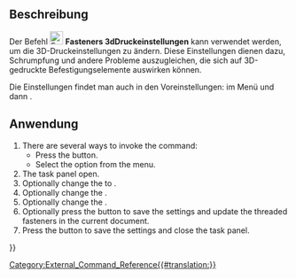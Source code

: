 <languages/>

{{Docnav/de
|[[Fasteners_ScrewCalculator/de|Schraubenrechner]]
|[[Fasteners_ChangeParameters/de|ParameterÄndern]]
|[[Fasteners_Workbench/de|Fasteners]]
|IconL=Fasteners_ScrewCalculator.svg
|IconR=Fasteners_ChangeParameters.svg
|IconC=Fasteners_workbench_icon.svg
}}

{{GuiCommand/de
|Name=Fasteners 3dPrintSettings
|Name/de=Fasteners 3dDruckeinstellungen
|MenuLocation=Fasteners → 3D-Druckeinstellungen
|Workbenches=[[Fasteners_Workbench/de|Fasteners]]
|Shortcut=None
|SeeAlso=
}}

<span id="Description"></span>
==Beschreibung== 

Der Befehl  [[Image:Fasteners_3dPrintSettings.svg|24px]] '''Fasteners 3dDruckeinstellungen''' kann verwendet werden, um die 3D-Druckeinstellungen zu ändern. Diese Einstellungen dienen dazu, Schrumpfung und andere Probleme auszugleichen, die sich auf 3D-gedruckte Befestigungselemente auswirken können.

Die Einstellungen findet man auch in den Voreinstellungen: im Menü {{MenuCommand|Bearbeiten → Voreinstellungen}} und dann {{MenuCommand|[[Image:Fasteners_workbench_icon.svg|16px]] Fasteners}}.

<span id="Usage"></span>
==Anwendung==

<div lang="en" dir="ltr" class="mw-content-ltr">
# There are several ways to invoke the command:
#* Press the {{Button|[[Image:Fasteners_3dPrintSettings.svg|16px]] [[Fasteners_3dPrintSettings|3D Print Settings]]}} button.
#* Select the {{MenuCommand|Fasteners → [[Image:Fasteners_3dPrintSettings.svg|16px]] 3D Print Settings}} option from the menu.
# The {{MenuCommand|3D print settings}} task panel open.
# Optionally change the {{MenuCommand|Thread generation}} to {{Value|3D printer compatible}}.
# Optionally change the {{MenuCommand|Screw Scaling}}.
# Optionally change the {{MenuCommand|Nut Scaling}}.
# Optionally press the {{Button|Save and Update}} button to save the settings and update the threaded fasteners in the current document.
# Press the {{Button|OK}} button to save the settings and close the task panel.
</div>


{{Docnav
|[[Fasteners_ScrewCalculator|ScrewCalculator]]
|[[Fasteners_ChangeParameters|ChangeParameters]]
|[[Fasteners_Workbench|Fasteners]]
|IconL=Fasteners_ScrewCalculator.svg
|IconR=Fasteners_ChangeParameters.svg
|IconC=Fasteners_workbench_icon.svg
}}

[[Category:External_Command_Reference{{#translation:}}]]
{{Fasteners_Tools_navi{{#translation:}}}}